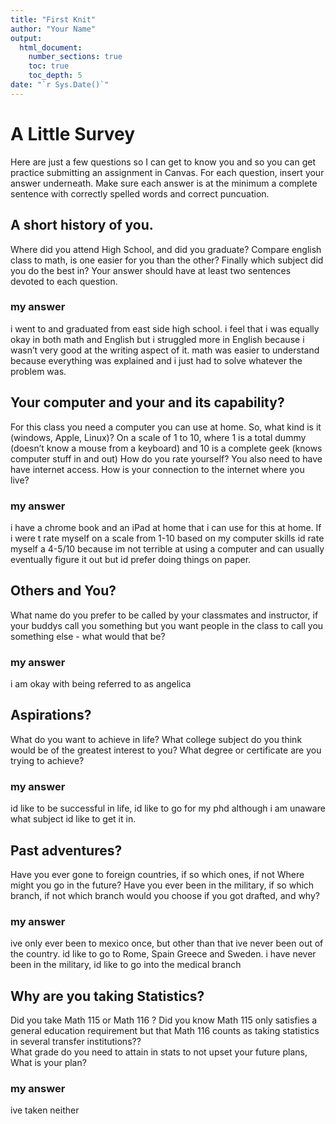 ```yaml
---
title: "First Knit"
author: "Your Name"
output: 
  html_document:
    number_sections: true
    toc: true
    toc_depth: 5
date: "`r Sys.Date()`"   
---
```


# A Little Survey

Here are just a few questions so I can get to know you and so you can get practice submitting an assignment in Canvas.  For each question, insert your answer underneath. Make sure each answer is at the minimum a complete sentence with correctly spelled words and correct puncuation. 

## A short history of you.  
Where did you attend High School, and did you graduate? Compare english class to math, is one easier for you than the other? Finally which subject did you do the best in? Your answer should have at least two sentences devoted to each question. 
  
### my answer     
  i went to and graduated from east side high school. i feel that i was equally okay in both math and English but i struggled more in English because i wasn't very good at the writing aspect of it. math was easier to understand because everything was explained and i just had to solve whatever the problem was.

     

## Your computer and your and its capability?  
 For this class  you need a computer you can use at home.  So, what kind is it (windows, Apple, Linux)?  On a scale of 1 to 10, where 1 is a total dummy (doesn't know a mouse from a keyboard) and 10 is a complete geek (knows computer stuff in and out) How do you rate yourself?  You also need to have have internet access. How is your connection to the internet where you live?

### my answer
 i have a chrome book and an iPad at home that i can use for this at home. If i were t rate myself on a scale from 1-10 based on my computer skills id rate myself a 4-5/10 because im not terrible at using a computer and can usually eventually figure it out but id prefer doing things on paper.
   

## Others and You?   
What name do you prefer to be called by your classmates and instructor, if your buddys call you something but you want people in the class to call you something else - what would that be? 

### my answer     
  i am okay with being referred to as angelica
   
 




## Aspirations?   
What do you want to achieve in life?  What college subject do you think would be of the greatest interest to you? What degree or certificate are you trying to achieve?

### my answer     
  id like to be successful in life, id like to go for my phd although i am unaware what subject id like to get it in.
   
 




## Past adventures?  
Have you ever gone to foreign countries, if so which ones, if not Where might you go in the future?  Have you ever been in the military, if so which branch, if not which branch would you choose if you got drafted, and why?

### my answer     
  ive only ever been to mexico once, but other than that ive never been out of the country. id like to go to Rome, Spain Greece and Sweden. i have never been in the military, id like to go into the medical branch
   
  




## Why are you taking Statistics?  
Did you take Math 115 or Math 116 ?  Did you know Math 115 only satisfies a general education requirement but that Math 116 counts as taking statistics in several transfer institutions??  
What grade do you need to attain in stats to not upset your future plans, What is your plan?  
 

### my answer     
  ive taken neither
   
 






  




